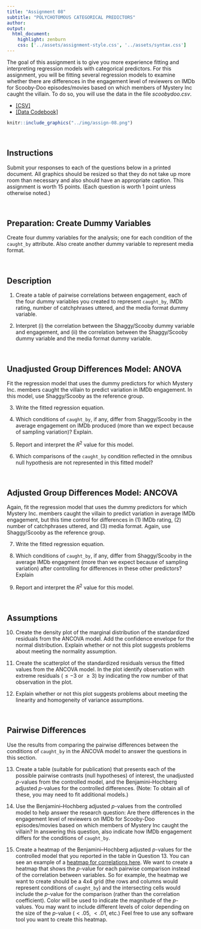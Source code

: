 ```yaml
---
title: "Assignment 08"
subtitle: "POLYCHOTOMOUS CATEGORICAL PREDICTORS"
author: 
output: 
  html_document:
    highlight: zenburn
    css: ['../assets/assignment-style.css', '../assets/syntax.css']
---
```



The goal of this assignment is to give you more experience fitting and interpreting regression models with categorical predictors. For this assignment, you will be fitting several regression models to examine whether there are differences in the engagement level of reviewers on IMDb for Scooby-Doo episodes/movies based on which members of Mystery Inc caught the villain. To do so, you will use the data in the file *scoobydoo.csv*.


- [[CSV]](https://raw.githubusercontent.com/zief0002/epsy-8251/main/data/scoobydoo.csv)
- [[Data Codebook]](http://zief0002.github.io/epsy-8251/codebooks/scoobydoo.html)


```r
knitr::include_graphics("../img/assign-08.png")
```

<br />


## Instructions

Submit your responses to each of the questions below in a printed document. All graphics should be resized so that they do not take up more room than necessary and also should have an appropriate caption. This assignment is worth 15 points. (Each question is worth 1 point unless otherwise noted.)

<br />



## Preparation: Create Dummy Variables

Create four dummy variables for the analysis; one for each condition of the `caught_by` attribute. Also create another dummy variable to represent media format.

<br />


## Description

1. Create a table of pairwise correlations between engagement, each of the four dummy variables you created to represent `caught_by`, IMDb rating, number of catchphrases uttered, and the media format dummy variable.

2. Interpret (i) the correlation between the Shaggy/Scooby dummy variable and engagement, and (ii) the correlation between the Shaggy/Scooby dummy variable and the media format dummy variable.

<br />


## Unadjusted Group Differences Model: ANOVA

Fit the regression model that uses the dummy predictors for which Mystery Inc. members caught the villain to predict variation in IMDb engagement. In this model, use Shaggy/Scooby as the reference group.

3. Write the fitted regression equation.

4. Which conditions of `caught_by`, if any, differ from Shaggy/Scooby in the average engagement on IMDb produced (more than we expect because of sampling variation)? Explain.

5. Report and interpret the $R^2$ value for this model.

6. Which comparisons of the `caught_by` condition reflected in the omnibus null hypothesis are not represented in this fitted model?

<br />


## Adjusted Group Differences Model: ANCOVA

Again, fit the regression model that uses the dummy predictors for which Mystery Inc. members caught the villain to predict variation in average IMDb engagement, but this time control for differences in (1) IMDb rating, (2) number of catchphrases uttered, and (3) media format. Again, use Shaggy/Scooby as the reference group.

7. Write the fitted regression equation.

8. Which conditions of `caught_by`, if any, differ from Shaggy/Scooby in the average IMDb engagment (more than we expect because of sampling variation) after controlling for differences in these other predictors? Explain

9. Report and interpret the $R^2$ value for this model.

<br />


## Assumptions

10. Create the density plot of the marginal distribution of the standardized residuals from the ANCOVA model. Add the confidence envelope for the normal distribution. Explain whether or not this plot suggests problems about meeting the normality assumption.

11. Create the scatterplot of the standardized residuals versus the fitted values from the ANCOVA model. In the plot identify observation with extreme residuals ($\leq-3$ or $\geq3$) by indicating  the row number of that observation in the plot.

12. Explain whether or not this plot suggests problems about meeting the linearity and homogeneity of variance assumptions.

<br />


## Pairwise Differences

Use the results from comparing the pairwise differences between the conditions of `caught_by` in the ANCOVA model to answer the questions in this section.

13. Create a table (suitable for publication) that presents each of the possible pairwise contrasts (null hypotheses) of interest, the unadjusted _p_-values from the controlled model, and the Benjamini--Hochberg adjusted _p_-values for the controlled differences. (Note: To obtain all of these, you may need to fit additional models.)

14. Use the Benjamini--Hochberg adjusted _p_-values from the controlled model to help answer the research question: Are there differences in the engagement level of reviewers on IMDb for Scooby-Doo episodes/movies based on which members of Mystery Inc caught the villain? In answering this question, also indicate how IMDb engagement differs for the conditions of `caught_by`. 

15. Create a heatmap of the Benjamini--Hochberg adjusted *p*-values for the controlled model that you reported in the table in Question 13. You can see an example of a [heatmap for correlations here](https://towardsdatascience.com/all-about-heatmaps-bb7d97f099d7). We want to create a heatmap that shows the *p*-value for each pairwise comparison instead of the correlation between variables. So for example, the heatmap we want to create should be a 4x4 grid (the rows and columns would represent conditions of `caught_by`) and the intersecting cells would include the *p*-value for the comparison (rather than the correlation coefficient). Color will be used to indicate the magnitude of the *p*-values. You may want to include different levels of color depending on the size of the *p*-value ($<.05$, $<.01$, etc.) Feel free to use any software tool you want to create this heatmap.




